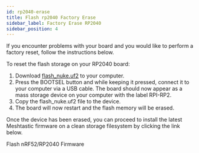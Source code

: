 ```yaml
---
id: rp2040-erase
title: Flash rp2040 Factory Erase
sidebar_label: Factory Erase RP2040
sidebar_position: 4
---
```



If you encounter problems with your board and you would like to perform a factory reset, follow the instructions below.

To reset the flash storage on your RP2040 board:

1. Download [flash_nuke.uf2](https://datasheets.raspberrypi.com/soft/flash_nuke.uf2) to your computer.
2. Press the BOOTSEL button and while keeping it pressed, connect it to your computer via a USB cable. The board should now appear as a mass storage device on your computer with the label RPI-RP2.
3. Copy the flash_nuke.uf2 file to the device.
4. The board will now restart and the flash memory will be erased.

Once the device has been erased, you can proceed to install the latest Meshtastic firmware on a clean storage filesystem by clicking the link below.

<div className="indexCtasBody">
  <Link
    className={"button button--outline button--lg cta--button"}
    to={"/docs/getting-started/flashing-firmware/nrf52/"}
  >
    Flash nRF52/RP2040 Firmware
  </Link>
</div>
